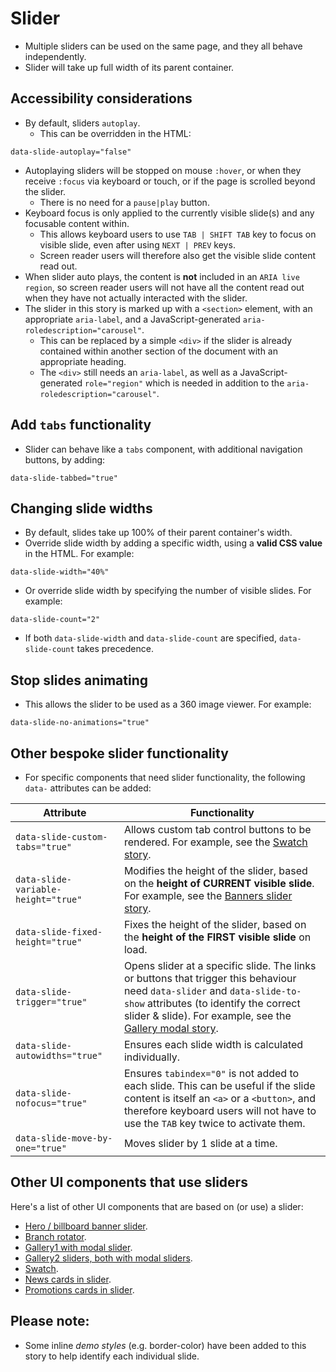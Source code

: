 
# Slider
- Multiple sliders can be used on the same page, and they all behave independently.
- Slider will take up full width of its parent container.

## Accessibility considerations
- By default, sliders `autoplay`.
    - This can be overridden in the HTML:
```
data-slide-autoplay="false"
```
- Autoplaying sliders will be stopped on mouse `:hover`, or when they receive `:focus` via keyboard or touch, or if the page is scrolled beyond the slider.
    - There is no need for a `pause|play` button.
- Keyboard focus is only applied to the currently visible slide(s) and any focusable content within.
    - This allows keyboard users to use `TAB | SHIFT TAB` key to focus on visible slide, even after using `NEXT | PREV` keys.
    - Screen reader users will therefore also get the visible slide content read out.
- When slider auto plays, the content is **not** included in an `ARIA live region`, so screen reader users will not have all the content read out when they have not actually interacted with the slider.
- The slider in this story is marked up with a `<section>` element, with an appropriate `aria-label`, and a JavaScript-generated `aria-roledescription="carousel"`.
    - This can be replaced by a simple `<div>` if the slider is already contained within another section of the document with an appropriate heading.
    - The `<div>` still needs an `aria-label`, as well as a JavaScript-generated `role="region"` which is needed in addition to the `aria-roledescription="carousel"`.

## Add `tabs` functionality
- Slider can behave like a `tabs` component, with additional navigation buttons, by adding:
```
data-slide-tabbed="true"
```

## Changing slide widths
- By default, slides take up 100% of their parent container's width.
- Override slide width by adding a specific width, using a **valid CSS value** in the HTML. For example:
```
data-slide-width="40%"
```
- Or override slide width by specifying the number of visible slides. For example:
```
data-slide-count="2"
```
- If both `data-slide-width` and `data-slide-count` are specified, `data-slide-count` takes precedence.

## Stop slides animating
- This allows the slider to be used as a 360 image viewer. For example:
```
data-slide-no-animations="true"
```

## Other bespoke slider functionality
- For specific components that need slider functionality, the following `data-` attributes can be added:

Attribute | Functionality
--- | ---
`data-slide-custom-tabs="true"` | Allows custom tab control buttons to be rendered. For example, see the [Swatch story](/story/ui-components-swatch--swatch).
`data-slide-variable-height="true"` | Modifies the height of the slider, based on the **height of CURRENT visible slide**. For example, see the [Banners slider story](/story/ui-components-banners--banner-slider).
`data-slide-fixed-height="true"` | Fixes the height of the slider, based on the **height of the FIRST visible slide** on load.
`data-slide-trigger="true"` | Opens slider at a specific slide. The links or buttons that trigger this behaviour need `data-slider` and `data-slide-to-show` attributes (to identify the correct slider & slide). For example, see the [Gallery modal story](/story/ui-components-gallery-gallery1--gallery-1-modal).
`data-slide-autowidths="true"` | Ensures each slide width is calculated individually.
`data-slide-nofocus="true"` | Ensures `tabindex="0"` is not added to each slide. This can be useful if the slide content is itself an `<a>` or a `<button>`, and therefore keyboard users will not have to use the `TAB` key twice to activate them.
`data-slide-move-by-one="true"` | Moves slider by 1 slide at a time.

## Other UI components that use sliders
Here's a list of other UI components that are based on (or use) a slider:
- [Hero / billboard banner slider](/story/ui-components-banners--banner-slider).
- [Branch rotator](/story/ui-components-branch-rotator--branch-rotator).
- [Gallery1 with modal slider](/story/ui-components-gallery-gallery1--gallery-1-modal).
- [Gallery2 sliders, both with modal sliders](/story/ui-components-gallery-gallery2--gallery-2).
- [Swatch](/story/ui-components-swatch--swatch).
- [News cards in slider](/story/ui-components-cards-news--news-card-slider).
- [Promotions cards in slider](/story/ui-components-cards-promotion--promotion-card-slider).

## Please note:
- Some inline *demo styles* (e.g. border-color) have been added to this story to help identify each individual slide.

<Preview>
    <Story id="ui-components-slider-or-carousel--slider" />
</Preview>
